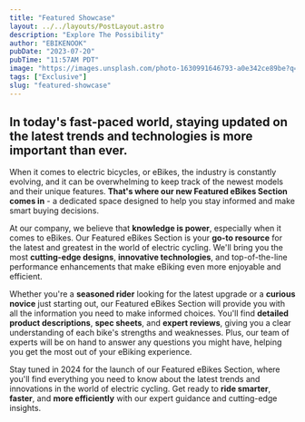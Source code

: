 ```yaml
---
title: "Featured Showcase"
layout: ../../layouts/PostLayout.astro
description: "Explore The Possibility"
author: "EBIKENOOK"
pubDate: "2023-07-20"
pubTime: "11:57AM PDT"
image: "https://images.unsplash.com/photo-1630991646793-a0e342ce89be?q=80&w=1169&auto=format&fit=crop&ixlib=rb-4.0.3&ixid=M3wxMjA3fDB8MHxwaG90by1wYWdlfHx8fGVufDB8fHx8fA%3D%3D"
tags: ["Exclusive"]
slug: "featured-showcase"
---
```


## In today's fast-paced world, staying updated on the latest trends and technologies is more important than ever.

When it comes to electric bicycles, or eBikes, the industry is constantly evolving, and it can be overwhelming to keep track of the newest models and their unique features. **That's where our new Featured eBikes Section comes in** - a dedicated space designed to help you stay informed and make smart buying decisions.

At our company, we believe that **knowledge is power**, especially when it comes to eBikes. Our Featured eBikes Section is your **go-to resource** for the latest and greatest in the world of electric cycling. We'll bring you the most **cutting-edge designs**, **innovative technologies**, and top-of-the-line performance enhancements that make eBiking even more enjoyable and efficient.

Whether you're a **seasoned rider** looking for the latest upgrade or a **curious novice** just starting out, our Featured eBikes Section will provide you with all the information you need to make informed choices. You'll find **detailed product descriptions**, **spec sheets**, and **expert reviews**, giving you a clear understanding of each bike's strengths and weaknesses. Plus, our team of experts will be on hand to answer any questions you might have, helping you get the most out of your eBiking experience.

Stay tuned in 2024 for the launch of our Featured eBikes Section, where you'll find everything you need to know about the latest trends and innovations in the world of electric cycling. Get ready to **ride smarter**, **faster**, and **more efficiently** with our expert guidance and cutting-edge insights.
